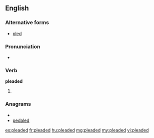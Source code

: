 ==English==

===Alternative forms===
* [[pled]] {{i-c|North America and Scottish English}}

===Pronunciation===
* {{IPA|/ˈplidəd/}}

===Verb===
'''pleaded'''

# {{British|excepting Scotland}} {{past of|plead}}

===Anagrams===
* {{alphagram|addeelp}}
* [[pedaled#English|pedaled]]

[[es:pleaded]]
[[fr:pleaded]]
[[hu:pleaded]]
[[mg:pleaded]]
[[my:pleaded]]
[[vi:pleaded]]